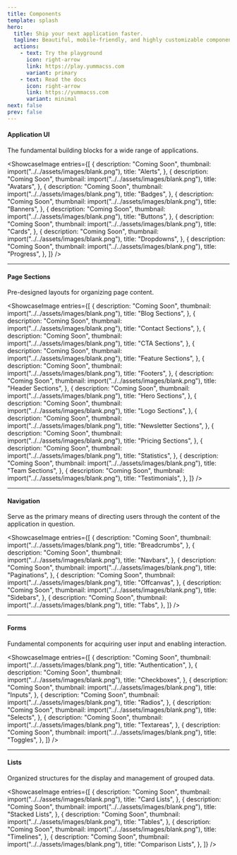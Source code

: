 ```yaml
---
title: Components
template: splash
hero:
  title: Ship your next application faster.
  tagline: Beautiful, mobile-friendly, and highly customizable components for Yumma CSS projects.
  actions:
    - text: Try the playground
      icon: right-arrow
      link: https://play.yummacss.com
      variant: primary
    - text: Read the docs
      icon: right-arrow
      link: https://yummacss.com
      variant: minimal
next: false
prev: false
---
```



#### Application UI

 The fundamental building blocks for a wide range of applications.

<ShowcaseImage
  entries={[
    {
      description: "Coming Soon",
      thumbnail: import("../../assets/images/blank.png"),
      title: "Alerts",
    },
    {
      description: "Coming Soon",
      thumbnail: import("../../assets/images/blank.png"),
      title: "Avatars",
    },
    {
      description: "Coming Soon",
      thumbnail: import("../../assets/images/blank.png"),
      title: "Badges",
    },
    {
      description: "Coming Soon",
      thumbnail: import("../../assets/images/blank.png"),
      title: "Banners",
    },
    {
      description: "Coming Soon",
      thumbnail: import("../../assets/images/blank.png"),
      title: "Buttons",
    },
    {
      description: "Coming Soon",
      thumbnail: import("../../assets/images/blank.png"),
      title: "Cards",
    },
    {
      description: "Coming Soon",
      thumbnail: import("../../assets/images/blank.png"),
      title: "Dropdowns",
    },
    {
      description: "Coming Soon",
      thumbnail: import("../../assets/images/blank.png"),
      title: "Progress",
    },
  ]}
/>

---

#### Page Sections

Pre-designed layouts for organizing page content.

<ShowcaseImage
  entries={[
    {
      description: "Coming Soon",
      thumbnail: import("../../assets/images/blank.png"),
      title: "Blog Sections",
    },
    {
      description: "Coming Soon",
      thumbnail: import("../../assets/images/blank.png"),
      title: "Contact Sections",
    },
    {
      description: "Coming Soon",
      thumbnail: import("../../assets/images/blank.png"),
      title: "CTA Sections",
    },
    {
      description: "Coming Soon",
      thumbnail: import("../../assets/images/blank.png"),
      title: "Feature Sections",
    },
    {
      description: "Coming Soon",
      thumbnail: import("../../assets/images/blank.png"),
      title: "Footers",
    },
    {
      description: "Coming Soon",
      thumbnail: import("../../assets/images/blank.png"),
      title: "Header Sections",
    },
    {
      description: "Coming Soon",
      thumbnail: import("../../assets/images/blank.png"),
      title: "Hero Sections",
    },
    {
      description: "Coming Soon",
      thumbnail: import("../../assets/images/blank.png"),
      title: "Logo Sections",
    },
    {
      description: "Coming Soon",
      thumbnail: import("../../assets/images/blank.png"),
      title: "Newsletter Sections",
    },
    {
      description: "Coming Soon",
      thumbnail: import("../../assets/images/blank.png"),
      title: "Pricing Sections",
    },
    {
      description: "Coming Soon",
      thumbnail: import("../../assets/images/blank.png"),
      title: "Statistics",
    },
    {
      description: "Coming Soon",
      thumbnail: import("../../assets/images/blank.png"),
      title: "Team Sections",
    },
    {
      description: "Coming Soon",
      thumbnail: import("../../assets/images/blank.png"),
      title: "Testimonials",
    },
  ]}
/>

---

#### Navigation

Serve as the primary means of directing users through the content of the application in question.

<ShowcaseImage
  entries={[
    {
      description: "Coming Soon",
      thumbnail: import("../../assets/images/blank.png"),
      title: "Breadcrumbs",
    },
    {
      description: "Coming Soon",
      thumbnail: import("../../assets/images/blank.png"),
      title: "Navbars",
    },
    {
      description: "Coming Soon",
      thumbnail: import("../../assets/images/blank.png"),
      title: "Paginations",
    },
    {
      description: "Coming Soon",
      thumbnail: import("../../assets/images/blank.png"),
      title: "Offcanvas",
    },
    {
      description: "Coming Soon",
      thumbnail: import("../../assets/images/blank.png"),
      title: "Sidebars",
    },
    {
      description: "Coming Soon",
      thumbnail: import("../../assets/images/blank.png"),
      title: "Tabs",
    },
  ]}
/>

---

#### Forms

Fundamental components for acquiring user input and enabling interaction.

<ShowcaseImage
  entries={[
    {
      description: "Coming Soon",
      thumbnail: import("../../assets/images/blank.png"),
      title: "Authentication",
    },
    {
      description: "Coming Soon",
      thumbnail: import("../../assets/images/blank.png"),
      title: "Checkboxes",
    },
    {
      description: "Coming Soon",
      thumbnail: import("../../assets/images/blank.png"),
      title: "Inputs",
    },
    {
      description: "Coming Soon",
      thumbnail: import("../../assets/images/blank.png"),
      title: "Radios",
    },
    {
      description: "Coming Soon",
      thumbnail: import("../../assets/images/blank.png"),
      title: "Selects",
    },
    {
      description: "Coming Soon",
      thumbnail: import("../../assets/images/blank.png"),
      title: "Textareas",
    },
    {
      description: "Coming Soon",
      thumbnail: import("../../assets/images/blank.png"),
      title: "Toggles",
    },
  ]}
/>

---

#### Lists

Organized structures for the display and management of grouped data.

<ShowcaseImage
  entries={[
    {
      description: "Coming Soon",
      thumbnail: import("../../assets/images/blank.png"),
      title: "Card Lists",
    },
    {
      description: "Coming Soon",
      thumbnail: import("../../assets/images/blank.png"),
      title: "Stacked Lists",
    },
    {
      description: "Coming Soon",
      thumbnail: import("../../assets/images/blank.png"),
      title: "Tables",
    },
    {
      description: "Coming Soon",
      thumbnail: import("../../assets/images/blank.png"),
      title: "Timelines",
    },
    {
      description: "Coming Soon",
      thumbnail: import("../../assets/images/blank.png"),
      title: "Comparison Lists",
    },
  ]}
/>

